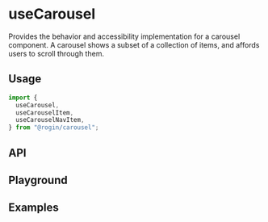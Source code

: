 

<Meta title="Introduction" of={Stories} />

# useCarousel

Provides the behavior and accessibility implementation for a carousel component. A carousel shows a subset of a collection of items, and affords users to scroll through them.

## Usage

```typescript
import {
  useCarousel,
  useCarouselItem,
  useCarouselNavItem,
} from "@rogin/carousel";
```

## API

<ArgTypes of={Stories} />

## Playground

<Canvas of={Stories.Primary} meta={Stories} />
<Controls story={Stories.Primary} />

## Examples

<Canvas of={Stories.MultipleItems} />
